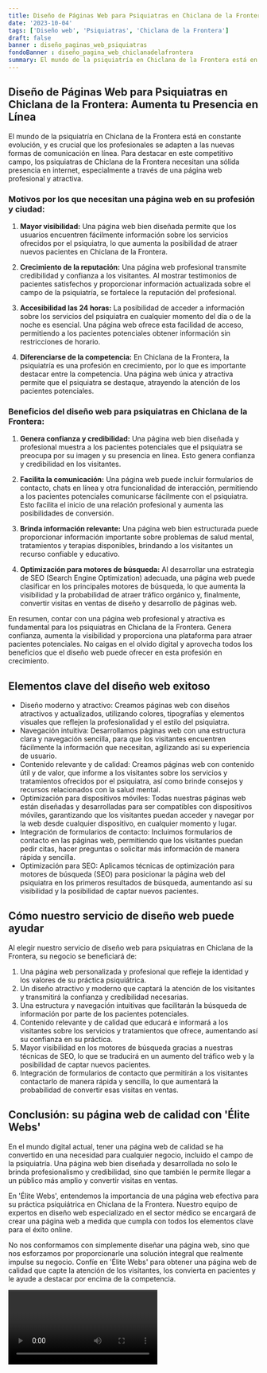 ```yaml
---
title: Diseño de Páginas Web para Psiquiatras en Chiclana de la Frontera
date: '2023-10-04'
tags: ['Diseño web', 'Psiquiatras', 'Chiclana de la Frontera']
draft: false
banner : diseño_paginas_web_psiquiatras
fondoBanner : diseño_pagina_web_chiclanadelafrontera
summary: El mundo de la psiquiatría en Chiclana de la Frontera está en constante evolución, y es crucial que los profesionales se adapten a las nuevas formas de comunicación en línea. Para destacar en este competitivo campo, los psiquiatras de Chiclana de la Frontera necesitan una sólida presencia en internet, especialmente a través de una página web profesional y atractiva.
---
```


## Diseño de Páginas Web para Psiquiatras en Chiclana de la Frontera: Aumenta tu Presencia en Línea

El mundo de la psiquiatría en Chiclana de la Frontera está en constante evolución, y es crucial que los profesionales se adapten a las nuevas formas de comunicación en línea. Para destacar en este competitivo campo, los psiquiatras de Chiclana de la Frontera necesitan una sólida presencia en internet, especialmente a través de una página web profesional y atractiva.

### Motivos por los que necesitan una página web en su profesión y ciudad:

1. **Mayor visibilidad:** Una página web bien diseñada permite que los usuarios encuentren fácilmente información sobre los servicios ofrecidos por el psiquiatra, lo que aumenta la posibilidad de atraer nuevos pacientes en Chiclana de la Frontera.

2. **Crecimiento de la reputación:** Una página web profesional transmite credibilidad y confianza a los visitantes. Al mostrar testimonios de pacientes satisfechos y proporcionar información actualizada sobre el campo de la psiquiatría, se fortalece la reputación del profesional.

3. **Accesibilidad las 24 horas:** La posibilidad de acceder a información sobre los servicios del psiquiatra en cualquier momento del día o de la noche es esencial. Una página web ofrece esta facilidad de acceso, permitiendo a los pacientes potenciales obtener información sin restricciones de horario.

4. **Diferenciarse de la competencia:** En Chiclana de la Frontera, la psiquiatría es una profesión en crecimiento, por lo que es importante destacar entre la competencia. Una página web única y atractiva permite que el psiquiatra se destaque, atrayendo la atención de los pacientes potenciales.

### Beneficios del diseño web para psiquiatras en Chiclana de la Frontera:

1. **Genera confianza y credibilidad:** Una página web bien diseñada y profesional muestra a los pacientes potenciales que el psiquiatra se preocupa por su imagen y su presencia en línea. Esto genera confianza y credibilidad en los visitantes.

2. **Facilita la comunicación:** Una página web puede incluir formularios de contacto, chats en línea y otra funcionalidad de interacción, permitiendo a los pacientes potenciales comunicarse fácilmente con el psiquiatra. Esto facilita el inicio de una relación profesional y aumenta las posibilidades de conversión.

3. **Brinda información relevante:** Una página web bien estructurada puede proporcionar información importante sobre problemas de salud mental, tratamientos y terapias disponibles, brindando a los visitantes un recurso confiable y educativo.

4. **Optimización para motores de búsqueda:** Al desarrollar una estrategia de SEO (Search Engine Optimization) adecuada, una página web puede clasificar en los principales motores de búsqueda, lo que aumenta la visibilidad y la probabilidad de atraer tráfico orgánico y, finalmente, convertir visitas en ventas de diseño y desarrollo de páginas web.

En resumen, contar con una página web profesional y atractiva es fundamental para los psiquiatras en Chiclana de la Frontera. Genera confianza, aumenta la visibilidad y proporciona una plataforma para atraer pacientes potenciales. No caigas en el olvido digital y aprovecha todos los beneficios que el diseño web puede ofrecer en esta profesión en crecimiento.

<GifSeo />

<Cta />

## Elementos clave del diseño web exitoso

- Diseño moderno y atractivo: Creamos páginas web con diseños atractivos y actualizados, utilizando colores, tipografías y elementos visuales que reflejen la profesionalidad y el estilo del psiquiatra.
- Navegación intuitiva: Desarrollamos páginas web con una estructura clara y navegación sencilla, para que los visitantes encuentren fácilmente la información que necesitan, agilizando así su experiencia de usuario.
- Contenido relevante y de calidad: Creamos páginas web con contenido útil y de valor, que informe a los visitantes sobre los servicios y tratamientos ofrecidos por el psiquiatra, así como brinde consejos y recursos relacionados con la salud mental.
- Optimización para dispositivos móviles: Todas nuestras páginas web están diseñadas y desarrolladas para ser compatibles con dispositivos móviles, garantizando que los visitantes puedan acceder y navegar por la web desde cualquier dispositivo, en cualquier momento y lugar.
- Integración de formularios de contacto: Incluimos formularios de contacto en las páginas web, permitiendo que los visitantes puedan pedir citas, hacer preguntas o solicitar más información de manera rápida y sencilla.
- Optimización para SEO: Aplicamos técnicas de optimización para motores de búsqueda (SEO) para posicionar la página web del psiquiatra en los primeros resultados de búsqueda, aumentando así su visibilidad y la posibilidad de captar nuevos pacientes.

## Cómo nuestro servicio de diseño web puede ayudar

Al elegir nuestro servicio de diseño web para psiquiatras en Chiclana de la Frontera, su negocio se beneficiará de:

1. Una página web personalizada y profesional que refleje la identidad y los valores de su práctica psiquiátrica.
2. Un diseño atractivo y moderno que captará la atención de los visitantes y transmitirá la confianza y credibilidad necesarias.
3. Una estructura y navegación intuitivas que facilitarán la búsqueda de información por parte de los pacientes potenciales.
4. Contenido relevante y de calidad que educará e informará a los visitantes sobre los servicios y tratamientos que ofrece, aumentando así su confianza en su práctica.
5. Mayor visibilidad en los motores de búsqueda gracias a nuestras técnicas de SEO, lo que se traducirá en un aumento del tráfico web y la posibilidad de captar nuevos pacientes.
6. Integración de formularios de contacto que permitirán a los visitantes contactarlo de manera rápida y sencilla, lo que aumentará la probabilidad de convertir esas visitas en ventas.

## Conclusión: su página web de calidad con 'Élite Webs'

En el mundo digital actual, tener una página web de calidad se ha convertido en una necesidad para cualquier negocio, incluido el campo de la psiquiatría. Una página web bien diseñada y desarrollada no solo le brinda profesionalismo y credibilidad, sino que también le permite llegar a un público más amplio y convertir visitas en ventas.

En 'Élite Webs', entendemos la importancia de una página web efectiva para su práctica psiquiátrica en Chiclana de la Frontera. Nuestro equipo de expertos en diseño web especializado en el sector médico se encargará de crear una página web a medida que cumpla con todos los elementos clave para el éxito online.

No nos conformamos con simplemente diseñar una página web, sino que nos esforzamos por proporcionarle una solución integral que realmente impulse su negocio. Confíe en 'Élite Webs' para obtener una página web de calidad que capte la atención de los visitantes, los convierta en pacientes y le ayude a destacar por encima de la competencia.

<Video />

<CtaBot job='Psiquiatras' city='Chiclana de la Frontera'/>

<Gmaps query='Chiclana de la Frontera+españa+maps' />